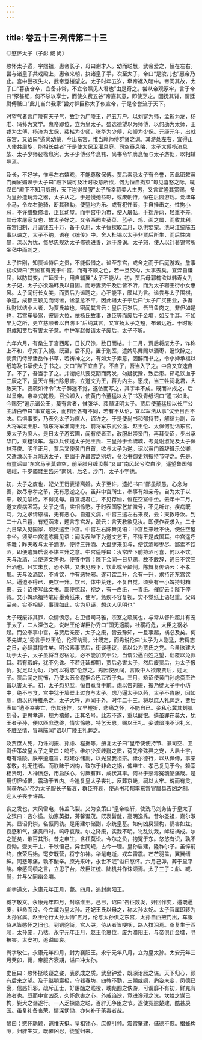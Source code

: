 ```yaml
---
---
---
```

title: 卷五十三·列传第二十三
---

◎愍怀太子〔子虨  臧  尚〕

愍怀太子遹，字熙祖，惠帝长子，母曰谢才人。幼而聪慧，武帝爱之，恒在左右。尝与诸皇子共戏殿上，惠帝来朝，执诸皇子手，次至太子，帝曰“是汝儿也”惠帝乃止。宫中尝夜失火，武帝登楼望之。太子时年五岁，牵帝裾入暗中。帝问其故，太子曰“暮夜仓卒，宜备非常，不宜令照见人君也”由是奇之。尝从帝观豕牢，言于帝曰“豕甚肥，何不杀以享士，而使久费五谷”帝嘉其意，即使烹之。因抚其背，谓廷尉傅祗曰“此儿当兴我家”尝对群臣称太子似宣帝，于是令誉流于天下。

时望气者言广陵有天子气，故封为广陵王，邑五万户。以刘寔为师，孟珩为友，杨准、冯荪为文学。惠帝即位，立为皇太子。盛选德望以为师傅，以何劭为太师，王戎为太傅，杨济为太保，裴楷为少师，张华为少傅，和峤为少保。元康元年，出就东宫，又诏曰“遹尚幼蒙，今出东宫，惟当赖师傅群贤之训。其游处左右，宜得正人使共周旋，能相长益者”于是使太保卫瓘息庭、司空泰息略、太子太傅杨济息毖、太子少师裴楷息宪、太子少傅张华息祎、尚书令华廙息恒与太子游处，以相辅导焉。

及长，不好学，惟与左右嬉戏，不能尊敬保傅。贾后素忌太子有令誉，因此密敕黄门阉宦媚谀于太子曰“殿下诚可及壮时极意所欲，何为恒自拘束”每见喜怒之际，辄叹曰“殿下不知用威刑，天下岂得畏服”太子所幸蒋美人生男，又言宜隆其赏赐，多为皇孙造玩弄之器，太子从之。于是慢弛益彰，或废朝侍，恒在后园游戏。爱埤车小马，令左右驰骑，断其鞅勒，使堕地为乐。或有犯忤者，手自捶击之。性拘小忌，不许缮壁修墙，正瓦动屋。而于宫中为市，使人屠酤，手揣斤两，轻重不差。其母本屠家女也，故太子好之。又令西园卖葵菜、蓝子、鸡、面之属，而收其利。东宫旧制，月请钱五十万，备于众用，太子恒探取二月，以供嬖宠。洗马江统陈五事以谏之，太子不纳，语在《统传》中。舍人杜锡以太子非贾后所生，而后性凶暴，深以为忧，每尽忠规劝太子修德进善，远于谗谤。太子怒，使人以针著锡常所坐毡中而刺之。

太子性刚，知贾谧恃后之贵，不能假借之。谧至东宫，或舍之而于后庭游戏。詹事裴权谏曰“贾谧甚有宠于中宫，而有不顺之色，若一旦交构，大事去矣。宜深自谦屈，以防其变，广延贤士，用自辅翼”太子不能从。初，贾后母郭槐欲以韩寿女为太子妃，太子亦欲婚韩氏以自固。而寿妻贾午及后皆不听，而为太子聘王衍小女惠风。太子闻衍长女美，而贾后为谧聘之，心不能平，颇以为言。谧尝与太子围棋，争道，成都王颖见而诃谧，谧意愈不平，因此谮太子于后曰“太子广买田业，多畜私财以结小人者，为贾氏故也。密闻其言云：皇后万岁后，吾当鱼肉之。非但如是也，若宫车晏驾，彼居大位，依杨氏故事，诛臣等而废后于金墉，如反手耳。不如早为之所，更立慈顺者以自防卫”后纳其言，又宣扬太子之短，布诸远近。于时朝野咸知贾后有害太子意。中护军赵俊请太子废后，太子不听。

九年六月，有桑生于宫西厢，日长尺馀，数日而枯。十二月，贾后将废太子，诈称上不和，呼太子入朝。既至，后不见，置于别室，遣婢陈舞赐以酒枣，逼饮醉之。使黄门侍郎潘岳作书草，若祷神之文，有如太子素意，因醉而书之，令小婢承福以纸笔及书草使太子书之。文曰“陛下宜自了。不自了，吾当入了之。中宫又宜速自了。不了，吾当手了之。并谢妃共要克期而两发，勿疑犹豫，致后患。茹毛饮血于三辰之下，皇天许当扫除患害，立道文为王，蒋为内主。愿成，当三牲祠北君，大赦天下。要疏如律令”太子醉迷不觉，遂依而写之，其字半不成。既而补成之，后以呈帝。帝幸式乾殿，召公卿入，使黄门令董猛以太子书及青纸诏曰“遹书如此，今赐死”遍示诸公王，莫有言者，惟张华、裴頠证明太子。贾后使董猛矫以长广公主辞白帝曰“事宜速决，而群臣各有不同，若有不从诏，宜以军法从事”议至日西不决。后惧事变，乃表免太子为庶人，诏许之。于是使尚书和郁持节，解结为副，及大将军梁王肜、镇东将军淮南王允、前将军东武公澹、赵王伦、太保何劭诣东宫，废太子为庶人。是日太子游玄圃，闻有使者至，改服出崇贤门，再拜受诏，步出承华门，乘粗犊车。澹以兵仗送太子妃王氏、三皇孙于金墉城，考竟谢淑妃及太子保林蒋俊。明年正月，贾后又使黄门自首，欲与太子为逆。诏以黄门首辞班示公卿。又遣澹以千兵防送太子，更幽于许昌宫之别坊，令治书御史刘振持节守之。先是，有童谣曰“东宫马子莫聋空，前至腊月缠汝鬃”又曰“南风起兮吹白沙，遥望鲁国郁嵯峨，千岁髑髅生齿牙”南风，后名。沙门，太子小字也。

初，太子之废也，妃父王衍表请离婚。太子至许，遗妃书曰“鄙虽顽愚，心念为善，欲尽忠孝之节，无有恶逆之心。虽非中宫所生，奉事有如亲母。自为太子以来，敕见禁检，不得见母。自宜城君亡，不见存恤，恒在空室中坐。去年十二月，道文疾病困笃，父子之情，实相怜愍。于时表国家乞加徽号，不见听许。疾病既笃，为之求请恩福，无有恶心。自道文病，中宫三遣左右来视，云：天教呼汝。到二十八日暮，有短函来，题言东宫发，疏云：言天教欲见汝。即便作表求入。二十九日早入见国家，须臾遣至中宫。中宫左右陈舞见语：中宫旦来吐不快。使住空屋中坐。须臾中宫遣陈舞见语：闻汝表陛下为道文乞王，不得王是成国耳。中宫遥呼陈舞：昨天教与太子酒枣。便持三升酒、大盘枣来见与，使饮酒啖枣尽。鄙素不饮酒，即便遣舞启说不堪三升之意。中宫遥呼曰：汝常陛下前持酒可喜，何以不饮。天与汝酒，当使道文差也。便答中宫：陛下会同一日见赐，故不敢辞，通日不饮三升酒也。且实未食，恐不堪。又未见殿下，饮此或至颠倒。陈舞复传语云：不孝那。天与汝酒饮，不肯饮，中有恶物邪。遂可饮二升，余有一升，求持还东宫饮尽。逼迫不得已，更饮一升。饮已，体中荒迷，不复自觉。须臾有一小婢持封箱来，云：诏使写此文书。鄙便惊起，视之，有一白纸，一青纸。催促云：陛下停待。又小婢承福持笔研墨黄纸来，使写。急疾不容复视，实不觉纸上语轻重。父母至亲，实不相疑，事理如此，实为见诬，想众人见明也”

太子既废非其罪，众情愤怨。右卫督司马雅，宗室之疏属也，与常从督许超并有宠于太子，二人深伤之，说赵王伦谋臣孙秀曰“国无適嗣，社稷将危，大臣之祸必起。而公奉事中宫，与贾后亲密，太子之废，皆云豫知，一旦事起，祸必及矣。何不先谋之”秀言于赵王伦，伦深纳焉。计既定，而秀说伦曰“太子为人刚猛，若得志之日，必肆其情性矣。明公素事贾后，街谈巷议，皆以公为贾氏之党。今虽欲建大功于太子，太子虽将含忍宿忿，必不能加赏于公，当谓公逼百姓之望，翻覆以免罪耳。若有瑕衅，犹不免诛。不若迁延却期，贾后必害太子，然后废贾后，为太子报仇，犹足以为功，乃可以得志”伦然之。秀因使反间，言殿中人欲废贾后，迎太子。贾后闻之忧怖，乃使太医令程据合巴豆杏子丸。三月，矫诏使黄门孙虑赍至许昌以害太子。初，太子恐见酖，恒自煮食于前。虑以告刘振，振乃徙太子于小坊中，绝不与食，宫中犹于墙壁上过食与太子。虑乃逼太子以药，太子不肯服，因如厕，虑以药杵椎杀之，太子大呼，声闻于外。时年二十三。将以庶人礼葬之，贾后表曰“遹不幸丧亡，伤其迷悖，又早短折，悲痛之怀，不能自已。妾私心冀其刻肌刻骨，更思孝道，规为稽颡，正其名号。此志不遂，重以酸恨。遹虽罪在莫大，犹王者子孙，便以匹庶送终，情实怜愍，特乞天恩，赐以王礼。妾诚暗浅不识礼义，不胜至情，冒昧陈闻”诏以广陵王礼葬之。

及贾庶人死，乃诛刘振、孙虑、程据等，册复太子曰“皇帝使使持节、兼司空、卫尉伊策故皇太子之灵曰：呜呼。维尔少资岐嶷之质，荷先帝殊异之宠，大启土宇，奄有淮陵。朕奉遵遗旨，越建尔储副，以光显我祖宗。祗尔德行，以从保傅，事亲孝敬，礼无违者。而朕昧于凶构，致尔于非命之祸，俾申生、孝己复见于今。赖宰相贤明，人神愤怨，用启朕心，讨厥有罪，咸伏其辜。何补于荼毒冤魂酷痛哉。是用忉怛悼恨，震动于五内。今追复皇太子丧礼，反葬京畿，祠以太牢。魂而有灵，尚获尔心”帝为太子服长子斩衰，群臣齐衰，使尚书和郁率东宫官属具吉凶之制，迎太子丧于许昌。

丧之发也，大风雷电，帏盖飞裂。又为哀策曰“皇帝临轩，使洗马刘务告于皇太子之殡曰：咨尔遹。幼禀英挺，芬馨诞茂。既表髫龀，高明逸秀。昔尔圣祖，嘉尔淑美。显诏仍崇，名振同轨。是用建尔储副，永统皇基。如何凶戾潜构，祸害如兹。哀感和气，痛贯四时。呜呼哀哉。尔之降废，实我不明。牝乱沈烖，衅结祸成。尔之逝矣，谁百其形。昔之申生，含枉莫讼。今尔之负，抱冤于东。悠悠有识，孰不哀恸。壶关干主，千秋悟己。异世同规，古今一理。皇孙启建，隆祚尔子。虽悴前终，庶荣后始。窀穸既营，将宁尔神。华髦电逝，戎车雷震。芒芒羽盖，翼翼缙绅。同悲等痛，孰不酸辛。庶光来叶，永世不泯”谥曰愍怀。六月己卯，葬于显平陵。帝感阎缵之言，立思子台，故臣江统、陆机并作诔颂焉。太子三子：虨、臧、尚，并与父同幽金墉。

虨字道文，永康元年正月，薨。四月，追封南阳王。

臧字敬文。永康元年四月，封临淮王。己巳，诏曰“咎征数发，奸回作变，遹既逼废，非命而没。今立臧为皇太孙。还妃王氏以母之，称太孙太妃。太子官属即转为太孙官属。赵王伦行太孙太傅”五月，伦与太孙俱之东宫，太孙自西掖门出，车服侍从皆愍怀之旧也。到铜驼街，宫人哭，侍从者皆哽咽，路人抆泪焉。桑复生于西厢，太孙废，乃枯。永宁元年正月，赵王伦篡位，废为濮阳王，与帝俱迁金墉，寻被害。太安初，追谥曰哀。

尚字敬仁。永康元年四月，封为襄阳王。永宁元年八月，立为皇太孙。太安元年三月癸卯，薨，帝服齐衰期，谥曰冲太孙。

史臣曰：愍怀挺岐嶷之姿，表夙成之质。武皇钟爱，既深诒厥之谋。天下归心，颇有后来之望。及于继明宸极，守器春坊，四教不勤，三朝或阙，豹姿未变，凤德已衰，信惑奸邪，疏斥正士，好屠酤之贱役，耽苑囿之佚游，可谓靡不有初，鲜克有终者也。既而中宫凶忍，久怀危害之心，外戚谄谀，竞进谗邪之说。坎牲之谋已构，毙犬之谮遂行。一人乏探隐之聪，百辟无争臣之节。遂使冤逾楚建，酷甚戾园。虽复礼备哀荣，情深悯恸，亦何补于荼毒者哉。

赞曰：愍怀聪颖，谅惟天挺。皇祖钟心，庶僚引领。震宫肇建，储德不恢。掇蜂构隙，归胙生灾。既罹凶忍，徒望归来。

